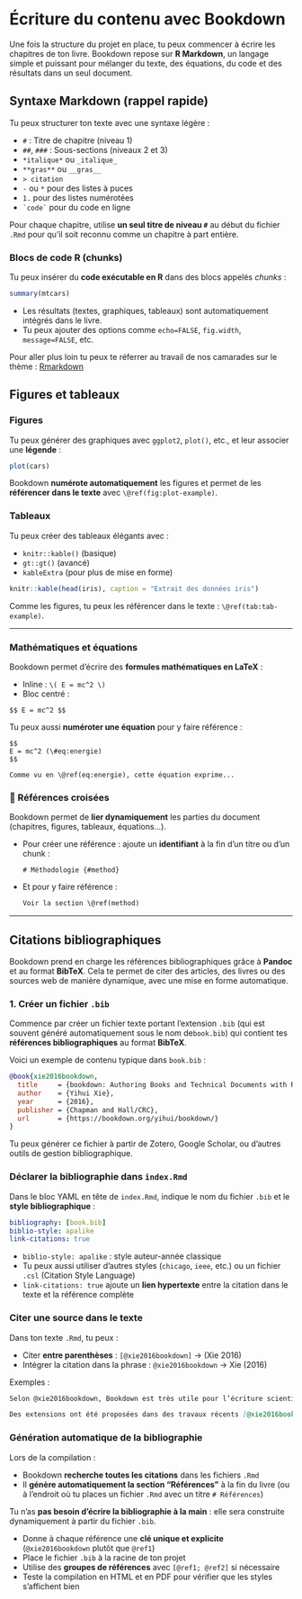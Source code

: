 # Écriture du contenu avec Bookdown

Une fois la structure du projet en place, tu peux commencer à écrire les chapitres de ton livre. Bookdown repose sur **R Markdown**, un langage simple et puissant pour mélanger du texte, des équations, du code et des résultats dans un seul document.

## Syntaxe Markdown (rappel rapide)

Tu peux structurer ton texte avec une syntaxe légère :

- `#` : Titre de chapitre (niveau 1)
- `##`, `###` : Sous-sections (niveaux 2 et 3)
- `*italique*` ou `_italique_`  
- `**gras**` ou `__gras__`  
- `> citation`
- `-` ou `*` pour des listes à puces  
- `1.` pour des listes numérotées  
- `` `code` `` pour du code en ligne

 Pour chaque chapitre, utilise **un seul titre de niveau `#`** au début du fichier `.Rmd` pour qu’il soit reconnu comme un chapitre à part entière.


### Blocs de code R (chunks)

Tu peux insérer du **code exécutable en R** dans des blocs appelés *chunks* :

```r
summary(mtcars)
```


- Les résultats (textes, graphiques, tableaux) sont automatiquement intégrés dans le livre.
- Tu peux ajouter des options comme `echo=FALSE`, `fig.width`, `message=FALSE`, etc.

Pour aller plus loin tu peux te réferrer au travail de nos camarades sur le thème : <a href="https://github.com/dior204/Theme13-Autonomisation-des-rapports-avec-R-Le-package-Rmarkdown">Rmarkdown</a>


## Figures et tableaux

### Figures

Tu peux générer des graphiques avec `ggplot2`, `plot()`, etc., et leur associer une **légende** :


```r
plot(cars)
```


Bookdown **numérote automatiquement** les figures et permet de les **référencer dans le texte** avec `\@ref(fig:plot-example)`.



### Tableaux

Tu peux créer des tableaux élégants avec :

- `knitr::kable()` (basique)
- `gt::gt()` (avancé)
- `kableExtra` (pour plus de mise en forme)

```r
knitr::kable(head(iris), caption = "Extrait des données iris")
```


Comme les figures, tu peux les référencer dans le texte : `\@ref(tab:tab-example)`.

---

### Mathématiques et équations

Bookdown permet d’écrire des **formules mathématiques en LaTeX** :

- Inline : `\( E = mc^2 \)`
- Bloc centré :  
```
$$ E = mc^2 $$
```

Tu peux aussi **numéroter une équation** pour y faire référence :

```
$$
E = mc^2 (\#eq:energie)
$$

Comme vu en \@ref(eq:energie), cette équation exprime...
```


### 🔗 Références croisées

Bookdown permet de **lier dynamiquement** les parties du document (chapitres, figures, tableaux, équations…).

- Pour créer une référence : ajoute un **identifiant** à la fin d’un titre ou d’un chunk :
  ```
  # Méthodologie {#method}
  ```
- Et pour y faire référence :
  ```markdown
  Voir la section \@ref(method)
  ```

---

## Citations bibliographiques

Bookdown prend en charge les références bibliographiques grâce à **Pandoc** et au format **BibTeX**. Cela te permet de citer des articles, des livres ou des sources web de manière dynamique, avec une mise en forme automatique.

### 1. Créer un fichier `.bib`

Commence par créer un fichier texte portant l’extension `.bib` (qui est souvent généré automatiquement sous le nom de`book.bib`) qui contient tes **références bibliographiques** au format **BibTeX**.

Voici un exemple de contenu typique dans `book.bib` :

```bibtex
@book{xie2016bookdown,
  title     = {bookdown: Authoring Books and Technical Documents with R Markdown},
  author    = {Yihui Xie},
  year      = {2016},
  publisher = {Chapman and Hall/CRC},
  url       = {https://bookdown.org/yihui/bookdown/}
}
```

Tu peux générer ce fichier à partir de Zotero, Google Scholar, ou d'autres outils de gestion bibliographique.


###  Déclarer la bibliographie dans `index.Rmd`

Dans le bloc YAML en tête de `index.Rmd`, indique le nom du fichier `.bib` et le **style bibliographique** :

```yaml
bibliography: [book.bib]
biblio-style: apalike
link-citations: true
```

- `biblio-style: apalike` : style auteur-année classique
- Tu peux aussi utiliser d'autres styles (`chicago`, `ieee`, etc.) ou un fichier `.csl` (Citation Style Language)
- `link-citations: true` ajoute un **lien hypertexte** entre la citation dans le texte et la référence complète


### Citer une source dans le texte

Dans ton texte `.Rmd`, tu peux :

- Citer **entre parenthèses** : `[@xie2016bookdown]` → (Xie 2016)
- Intégrer la citation dans la phrase : `@xie2016bookdown` → Xie (2016)

Exemples :

```markdown
Selon @xie2016bookdown, Bookdown est très utile pour l’écriture scientifique.

Des extensions ont été proposées dans des travaux récents [@xie2016bookdown; @wickham2019advanced].
```


### Génération automatique de la bibliographie

Lors de la compilation :

- Bookdown **recherche toutes les citations** dans les fichiers `.Rmd`
- Il **génère automatiquement la section “Références”** à la fin du livre (ou à l’endroit où tu places un fichier `.Rmd` avec un titre `# Références`)

Tu n’as **pas besoin d’écrire la bibliographie à la main** : elle sera construite dynamiquement à partir du fichier `.bib`.


- Donne à chaque référence une **clé unique et explicite** (`@xie2016bookdown` plutôt que `@ref1`)
- Place le fichier `.bib` à la racine de ton projet
- Utilise des **groupes de références** avec `[@ref1; @ref2]` si nécessaire
- Teste la compilation en HTML et en PDF pour vérifier que les styles s’affichent bien


